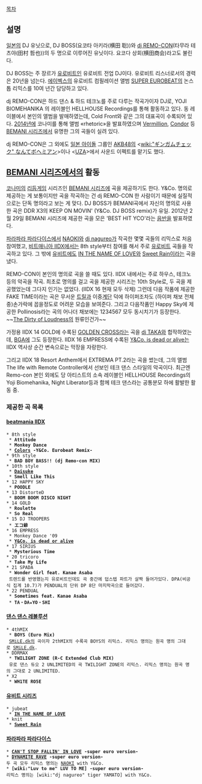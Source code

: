 [[목차]]

== 설명 ==
[[일본]]의 DJ 유닛으로, DJ BOSS(요코타 아키라(横田 聡))와 [[dj REMO-CON]](타무라 테츠야(田村 哲也))의 두 명으로 이루어진 유닛이다. 요코다 상회(横田商会)라고도 불린다.

DJ BOSS는 주 장르가 [[유로비트]]인 유로비트 전업 DJ이다. 유로비트 리스너로서의 경력은 20년을 넘는다. [[에이벡스]]의 유로비트 컴필레이션 앨범 [[SUPER EUROBEAT]]의 논스톱 리믹스를 10여 년간 담당하고 있다.

dj REMO-CON은 하드 댄스 & 하드 테크노를 주로 다루는 작곡가이자 DJ로, YOJI BIOMEHANIKA 의 레이블인 HELLHOUSE Recordings를 통해 활동하고 있다. 동 레이블에서 본인의 앨범을 발매하였는데, Cold Front와 같은 그의 대표곡이 수록되어 있다. [[2014년]]에 코나미를 통해 앨범 «rhetoric»을 발표하였으며 [[Vermillion]], [[Condor]] 등 [[BEMANI 시리즈]]에서 유명한 그의 곡들이 실려 있다.

dj REMO-CON은 그 외에도 [[일본 아이돌]] 그룹인 [[AKB48]]의 <[[wiki:"ギンガムチェック" なんてボヘミアン]]>이나 <[[UZA]]>에서 사운드 이펙트를 맡기도 했다.

== [[BEMANI 시리즈]]에서의 활동 ==
[[코나미]]의 [[리듬게임]] 시리즈인 [[BEMANI 시리즈]]에 곡을 제공하기도 한다. Y&Co. 명의로 제공하는 게 보통이지만 곡을 작곡하는 건 dj REMO-CON 한 사람이기 때문에 실질적으로는 단독 명의라고 보는 게 맞다. DJ BOSS가 BEMANI곡에서 자신의 명의로 사용한 곡은 DDR X3의 KEEP ON MOVIN' (Y&Co. DJ BOSS remix)가 유일. 2012년 2월 29일 BEMANI 시리즈에 제공한 곡을 모은 'BEST HIT YCO'라는 [[음반]]을 발표하였다.

[[파라파라 파라다이스]]에서 [[NAOKI]]와 [[dj nagureo]]가 작곡한 몇몇 곡들의 리믹스로 처음 참여했고, [[비트매니아 IIDX]]에서는 8th style부터 참여를 해서 주로 [[유로비트]] 곡들을 작곡하고 있다. 그 밖에 [[유비트]]에도 [[IN THE NAME OF LOVE]]와 [[Sweet Rain]]이라는 곡을 냈다.

REMO-CON이 본인의 명의로 곡을 쓸 때도 있다. IIDX 내에서는 주로 하우스, 테크노 등의 악곡을 작곡. 최초로 명의를 걸고 곡을 제공한 시리즈는 10th Style로, 두 곡을 제공했었는데 그다지 인기는 없었다. (IIDX 16 현재 모두 삭제) 그런데 다음 작품에 제공한 FAKE TIME이라는 곡은 무서운 [[트릴]]과 이중[[계단]] 덕에 하이퍼조차도 (하이퍼 채보 전체 중)손가락에 꼽을정도로 어려운 모습을 보여준다. 그리고 다음작품인 Happy Sky에 제공한 Pollinosis라는 곡의 어나더 채보에는 1234567 모두 동시치기가 등장한다. ~~[[The Dirty of Loudness]]의 원류인건가~~

가정용 IIDX 14 GOLD에 수록된 [[GOLDEN CROSS]]라는 곡을 [[dj TAKA]]와 합작하였는데, [[BGA]]에 그도 등장한다.
IIDX 16 EMPRESS에 수록된 [[Y&Co. is dead or alive]]는 IIDX 역사상 순간 변속으로는 막장을 자랑한다. 

그리고 IIDX 18 Resort Anthem에서 EXTREMA PT.2라는 곡을 썼는데, 그의 앨범 The life with Remote Controller에서 선보인 테크 댄스 스타일의 악곡이다. 최근엔 Remo-con 본인 외에도 당 아티스트의 소속 레이블인 HELLHOUSE Recordings의 Yoji Biomehanika, Night Liberator등과 함께 테크 댄스라는 공통분모 하에 활발한 활동 중.
=== 제공한 곡 목록 ===
==== [[beatmania IIDX]] ====
 * 8th style
  * '''Attitude'''
  * '''Monkey Dance'''
  * '''[[Colors]] -Y&Co. Eurobeat Remix-'''
 * 9th style
  * '''BAD BOY BASS!! (dj Remo-con MIX)'''
 * 10th style
  * '''[[Daisuke]]'''
  * '''Smell Like This'''
 * 12 HAPPY SKY
  * '''POODLE'''
 * 13 DistorteD
  * '''BOOM BOOM DISCO NIGHT'''
 * 14 GOLD
  * '''Roulette'''
  * '''So Real'''  
 * 15 DJ TROOPERS
  * '''エコ爺'''
 * 16 EMPRESS
  * Monkey Dance '09
  * '''[[Y&Co. is dead or alive]]'''
 * 17 SIRIUS
  * '''Mysterious Time'''
 * 20 tricoro
  * '''Take My Life'''
 * 21 SPADA
  * '''Wonder Girl feat. Kanae Asaba'''
  트렌드를 반영했는지 유로비트인데도 곡 중간에 덥스텝 파트가 살짝 들어가있다. DPA(비공식 집계 10.7)가 PENDUAL의 단위 DP 8단 마지막곡으로 들어갔다.
 * 22 PENDUAL
  * '''Sometimes feat. Kanae Asaba'''
  * '''TA・DA★YO・SHI'''

==== [[댄스 댄스 레볼루션]] ====
 * 4thMIX
  * '''BOYS (Euro Mix)'''
  [[SMiLE.dk]]의 곡이자 2thMIX의 수록곡 BOYS의 리믹스. 리믹스 명의는 원곡 명의 그대로 [[SMiLE.dk]].
 * DDRMAX
  * '''TWILIGHT ZONE (R-C Extended Club MIX)'''
  유로 댄스 듀오 2 UNLIMITED의 곡 TWILIGHT ZONE의 리믹스. 리믹스 명의는 원곡 명의 그대로 2 UNLIMITED.
 * X2
  * '''WH1TE RO5E'''
==== [[유비트 시리즈]] ====
 * jubeat 
  * '''[[IN THE NAME OF LOVE]]'''
 * knit
  * '''[[Sweet Rain]]'''
==== [[파라파라 파라다이스]] ====
 * '''[[CAN'T STOP FALLIN' IN LOVE]] -super euro version-'''
 * '''[[DYNAMITE RAVE]] -super euro version-'''
 두 곡 모두 리믹스 명의는 [[NAOKI]] with Y&Co.
 * '''[wiki:"Luv to me" LUV TO ME] -super euro version-'''
 리믹스 명의는 [wiki:"dj nagureo" tiger YAMATO] with Y&Co.
